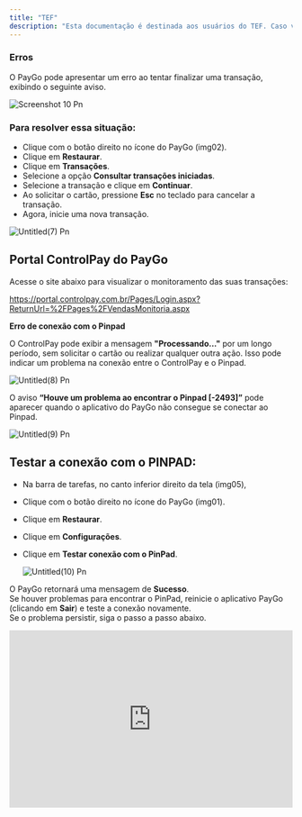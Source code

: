 ```yaml
---
title: "TEF"
description: "Esta documentação é destinada aos usuários do TEF. Caso você ainda não tenha o TEF em sua loja, entre em contato com o nosso suporte para saber mais."
---
```


### Erros

O PayGo pode apresentar um erro ao tentar finalizar uma transação, exibindo o seguinte aviso.

![Screenshot 10 Pn](/images/Screenshot_10.png)

### Para resolver essa situação:

- Clique com o botão direito no ícone do PayGo (img02).
- Clique em **Restaurar**.
- Clique em **Transações**.
- Selecione a opção **Consultar transações iniciadas**.
- Selecione a transação e clique em **Continuar**.
- Ao solicitar o cartão, pressione **Esc** no teclado para cancelar a transação.
- Agora, inicie uma nova transação.

![Untitled(7) Pn](/images/Untitled\(7\).png)

## Portal ControlPay do PayGo

Acesse o site abaixo para visualizar o monitoramento das suas transações:

https://portal.controlpay.com.br/Pages/Login.aspx?ReturnUrl=%2FPages%2FVendasMonitoria.aspx

**Erro de conexão com o Pinpad**

O ControlPay pode exibir a mensagem **"Processando..."** por um longo período, sem solicitar o cartão ou realizar qualquer outra ação. Isso pode indicar um problema na conexão entre o ControlPay e o Pinpad.

![Untitled(8) Pn](/images/Untitled\(8\).png)

O aviso **“Houve um problema ao encontrar o Pinpad [-2493]”** pode aparecer quando o aplicativo do PayGo não consegue se conectar ao Pinpad.

![Untitled(9) Pn](/images/Untitled\(9\).png)

## Testar a conexão com o PINPAD:

- Na barra de tarefas, no canto inferior direito da tela (img05),
- Clique com o botão direito no ícone do PayGo (img01).
- Clique em **Restaurar**.
- Clique em **Configurações**.
- Clique em **Testar conexão com o PinPad**.

  ![Untitled(10) Pn](/images/Untitled\(10\).png)

O PayGo retornará uma mensagem de **Sucesso**.\
Se houver problemas para encontrar o PinPad, reinicie o aplicativo PayGo (clicando em **Sair**) e teste a conexão novamente.\
Se o problema persistir, siga o passo a passo abaixo.

<iframe width="100%" height="315" src="https://www.youtube.com/embed/twHvV1VLRjA?si=o0x7NBkYB0DWtrgQ" title="YouTube video player" frameborder="0" allow="accelerometer; autoplay; clipboard-write; encrypted-media; gyroscope; picture-in-picture; web-share" referrerpolicy="strict-origin-when-cross-origin" allowfullscreen />

### Mesmo após reiniciar o PinPad e o PayGo, o aplicativo ainda não consegue estabelecer conexão

- Vá até o **Gerenciador de Dispositivos** do seu computador.
- Clique em **Portas** (img06).
- Clique com o botão direito no hardware com o nome do seu PinPad.
- Clique em **Desabilitar dispositivo** e confirme.
- Feche o PayGo clicando em **Sair**.
- Repita o processo, mas desta vez clique em **Habilitar dispositivo**.
- Abra o aplicativo do PayGo clicando diretamente no ícone.
- Teste novamente a conexão com o PinPad.
- Caso a conexão não seja restabelecida, entre em contato com o nosso suporte.

![Untitled(11) Pn](/images/Untitled\(11\).png)

<iframe width="100%" height="315" src="https://www.youtube.com/embed/CaENttQFHr0?si=E9Q9B38GQW4xp7Pg" title="YouTube video player" frameborder="0" allow="accelerometer; autoplay; clipboard-write; encrypted-media; gyroscope; picture-in-picture; web-share" referrerpolicy="strict-origin-when-cross-origin" allowfullscreen />

Outra forma de testar o seu PinPad (hardware) é utilizando o **Serial Device Manager** da Gertec. Com ele, você pode verificar a conexão entre o hardware e o seu computador.

- Para realizar o teste, clique com o botão direito do mouse no ícone destacado e selecione **"Show"**.
- No seu PinPad (hardware), clique com o botão direito do mouse e selecione a opção **"Test All"** ou **"Test"**.
- Retorno **vermelho** significa que não há conexão.
- Retorno **amarelo** indica que você deve reiniciar o PinPad e testar a conexão novamente.
- Retorno **verde** significa que o PinPad está perfeitamente conectado ao seu computador.

![Untitled(12) Pn](/images/Untitled\(12\).png)

### Erro de "Ponto de captura não instalado".

![Inserirumtítulo Pn](/images/Inserirumtítulo.png)

Este erro pode ocorrer por duas razões:

1. O terminal ainda não foi instalado.
2. Os arquivos foram corrompidos.

Para solucionar o primeiro caso, vá até **Adm → Configurações → Instalação**.

Caso os arquivos tenham sido corrompidos, abra o PayGo e entre em contato com o nosso suporte.